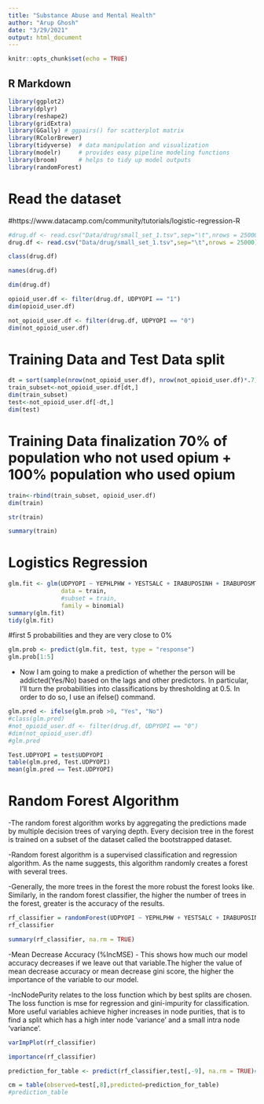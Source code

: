 ```yaml
---
title: "Substance Abuse and Mental Health"
author: "Arup Ghosh"
date: "3/29/2021"
output: html_document
---
```


```r
knitr::opts_chunk$set(echo = TRUE)
```

## R Markdown
```r
library(ggplot2)
library(dplyr)
library(reshape2)
library(gridExtra)
library(GGally) # ggpairs() for scatterplot matrix
library(RColorBrewer)
library(tidyverse)  # data manipulation and visualization
library(modelr)     # provides easy pipeline modeling functions
library(broom)      # helps to tidy up model outputs
library(randomForest)
```

# Read the dataset
#https://www.datacamp.com/community/tutorials/logistic-regression-R

```r
#drug.df <- read.csv("Data/drug/small_set_1.tsv",sep="\t",nrows = 25000)[ ,c("UDPYOPI","BOOKED","TXEVRRCVD","BMI2","IRABUPOSSED","IRABUPOSTRQ","IRABUPOSMTH", "IRABUPOSINH","CIGYRBFR","HALLUCEVR","IRCGRGDY","IRABUPOSSTM","YEPHLPHW","YEPPROUD","YEFAIACT","MILTPARNT","IRFAMSOC","INCOME","HLTINMNT","AUUNMTYR","HLTINNOS","MEDICARE","EDUSCHLGO","WRKDPSTWK","YEATNDYR","YESTSMJ","YESTSCIG","YESTSALC","AGE2")]
drug.df <- read.csv("Data/drug/small_set_1.tsv",sep="\t",nrows = 25000)[ ,c("UDPYOPI","YEPHLPHW","YESTSALC","IRABUPOSINH","IRABUPOSMTH","YESTSCIG","IRCGRGDY","TXEVRRCVD")]
```

```r
class(drug.df)
```
```r
names(drug.df)
```
```r
dim(drug.df)
```
```r
opioid_user.df <- filter(drug.df, UDPYOPI == "1")
dim(opioid_user.df)
```
```r
not_opioid_user.df <- filter(drug.df, UDPYOPI == "0")
dim(not_opioid_user.df)
```
# Training Data and Test Data split
```r
dt = sort(sample(nrow(not_opioid_user.df), nrow(not_opioid_user.df)*.7))
train_subset<-not_opioid_user.df[dt,]
dim(train_subset)
test<-not_opioid_user.df[-dt,]
dim(test)
```
# Training Data finalization 70% of population who not used opium + 100% population who used opium
```r
train<-rbind(train_subset, opioid_user.df)
dim(train)
```
```r
str(train)
```

```r
summary(train)
```
# Logistics Regression
```r
glm.fit <- glm(UDPYOPI ~ YEPHLPHW + YESTSALC + IRABUPOSINH + IRABUPOSMTH+YESTSCIG+IRCGRGDY+TXEVRRCVD , 
               data = train, 
               #subset = train, 
               family = binomial)
summary(glm.fit)
tidy(glm.fit)
```

#first 5 probabilities and they are very close to 0%
```r
glm.prob <- predict(glm.fit, test, type = "response")
glm.prob[1:5]
```
- Now I am going to make a prediction of whether the person will be addicted(Yes/No) based on the lags and other predictors. In particular, I'll turn the probabilities into classifications by thresholding at 0.5. In order to do so, I use an ifelse() command.

```r
glm.pred <- ifelse(glm.prob >0, "Yes", "No")
#class(glm.pred)
#not_opioid_user.df <- filter(drug.df, UDPYOPI == "0")
#dim(not_opioid_user.df)
#glm.pred

Test.UDPYOPI = test$UDPYOPI
table(glm.pred, Test.UDPYOPI)
mean(glm.pred == Test.UDPYOPI)
```
# Random Forest Algorithm
-The random forest algorithm works by aggregating the predictions made by multiple decision trees of varying depth. Every decision tree in the forest is trained on a subset of the dataset called the bootstrapped dataset.

-Random forest algorithm is a supervised classification and regression algorithm. As the name suggests, this algorithm randomly creates a forest with several trees.

-Generally, the more trees in the forest the more robust the forest looks like. Similarly, in the random forest classifier, the higher the number of trees in the forest, greater is the accuracy of the results.

```r
rf_classifier = randomForest(UDPYOPI ~ YEPHLPHW + YESTSALC + IRABUPOSINH + IRABUPOSMTH+YESTSCIG+IRCGRGDY+TXEVRRCVD, data=train,ntree=100,mtry=2, importance = TRUE, na.rm = TRUE)
rf_classifier
```
```r
summary(rf_classifier, na.rm = TRUE)
```

-Mean Decrease Accuracy (%IncMSE) - This shows how much our model accuracy decreases if we leave out that variable.The higher the value of mean decrease accuracy or mean decrease gini score, the higher the importance of the variable to our model.

-IncNodePurity relates to the loss function which by best splits are chosen. The loss function is mse for regression and gini-impurity for classification. More useful variables achieve higher increases in node purities, that is to find a split which has a high inter node 'variance' and a small intra node 'variance'.

```r
varImpPlot(rf_classifier)
```
```r
importance(rf_classifier)
```


```r

prediction_for_table <- predict(rf_classifier,test[,-9], na.rm = TRUE)#IRABUPOSMTH
```
```r

cm = table(observed=test[,8],predicted=prediction_for_table)
#prediction_table
```
